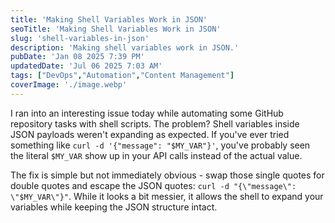 ```yaml
---
title: 'Making Shell Variables Work in JSON'
seoTitle: 'Making Shell Variables Work in JSON'
slug: 'shell-variables-in-json'
description: 'Making shell variables work in JSON.'
pubDate: 'Jan 08 2025 7:39 PM'
updatedDate: 'Jul 06 2025 7:03 AM'
tags: ["DevOps","Automation","Content Management"]
coverImage: './image.webp'
---
```


I ran into an interesting issue today while automating some GitHub repository tasks with shell scripts. The problem? Shell variables inside JSON payloads weren't expanding as expected. If you've ever tried something like `curl -d '{"message": "$MY_VAR"}'`, you've probably seen the literal `$MY_VAR` show up in your API calls instead of the actual value.


The fix is simple but not immediately obvious - swap those single quotes for double quotes and escape the JSON quotes: `curl -d "{\"message\": \"$MY_VAR\"}"`. While it looks a bit messier, it allows the shell to expand your variables while keeping the JSON structure intact.

